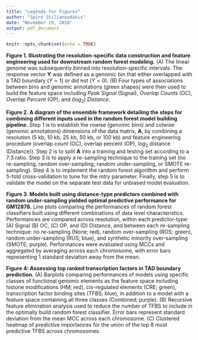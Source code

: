 ```yaml
---
title: "Legends for Figures"
author: "Spiro Stilianoudakis"
date: "November 19, 2018"
output: pdf_document
---
```


```r
knitr::opts_chunk$set(echo = TRUE)
```

**Figure 1. Illustrating the resolution-specific data construction and feature engineering used for downstream random forest modeling.** (A) The linear genome was subsequently binned into resolution-specific intervals. The response vector **Y** was defined as a genomic bin that either overlapped with a TAD boundary ($Y = 1$) or did not ($Y = 0$). (B) Four types of associations between bins and genomic annotations (green shapes) were then used to build the feature space including _Peak Signal_ (Signal), _Overlap Counts_ (OC), _Overlap Percent_ (OP), and ($log_{2}$) _Distance_.

**Figure 2. A diagram of the ensemble framework detailing the steps for combining different inputs used in the random forest model building pipeline.** Step 1 is to establish the rowise (genomic bins) and colwise (genomic annotations) dimensions of the data matrix, **A**, by combining a resolution (5 kb, 10 kb, 25 kb, 50 kb, or 100 kb) and feature engineering procedure (overlap count (OC), overlap percent (OP), $log_{2}$ distance (Distance)). Step 2 is to split **A** into a training and testing set according to a 7:3 ratio. Step 3 is to apply a re-sampling technique to the training set (no re-sampling, random over-sampling, random under-sampling, or SMOTE re-sampling). Step 4 is to implement the random forest algorithm and perform 5-fold cross-validation to tune for the *mtry* parameter. Finally, step 5 is to validate the model on the separate test data for unbiased model evaluation.

**Figure 3. Models built using distance-type predictors combined with random under-sampling yielded optimal predictive performance for GM12878.** Line plots comparing the performances of random forest classifiers built using different combinations of data level characteristics. Performances are compared across resolution, within each predictor-type: (A) Signal (B) OC, (C) OP, and (D) Distance, and between each re-sampling technique: no re-sampling (None; red), random over-sampling (ROS; green), random under-sampling (RUS; blue), and synthetic minority over-sampling (SMOTE; purple). Performances were evaluated using MCCs and aggregated by averaging across each chromosome, with error bars representing 1 standard deviation away from the mean.

**Figure 4: Assessing top ranked transcription factors in TAD boundary prediction.** (A) Barplots comparing performances of models using specific classes of functional genomic elements as the feature space including histone modifications (HM; red), cis-regulated elements (CRE; green), transcription factor binding sites (TFBS; blue), in addition to a model with a feature space containing all three classes (Combined; purple). (B) Recursive feature elimination analysis used to reduce the number of TFBS to include in the optimally build random forest classifier. Error bars represent standard deviation from the mean MCC across each chromosome. (C) Clustered heatmap of predictive importances for the union of the top 8 most predictive TFBS across chromosomes.

